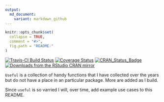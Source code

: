 ```yaml
---
output:
  md_document:
    variant: markdown_github
---
```


<!-- README.md is generated from README.Rmd. Please edit that file -->

```r
knitr::opts_chunk$set(
  collapse = TRUE,
  comment = "#>",
  fig.path = "README-"
)
```

[![Travis-CI Build Status](https://travis-ci.org/jaredlander/useful.svg?branch=master)](https://travis-ci.org/jaredlander/useful)
[![Coverage Status](https://img.shields.io/codecov/c/github/jaredlander/useful/master.svg)](https://codecov.io/github/jaredlander/useful?branch=master)
[![CRAN_Status_Badge](http://www.r-pkg.org/badges/version/useful)](http://cran.r-project.org/web/packages/useful)
[![Downloads from the RStudio CRAN mirror](http://cranlogs.r-pkg.org/badges/useful)](http://cran.rstudio.com/package=useful)

`Useful` is a collection of handy functions that I have collected over the years but do not have a place in an particular package.  More are added as I build.

Since `useful` is so varried I will, over time, add example use cases to this README.